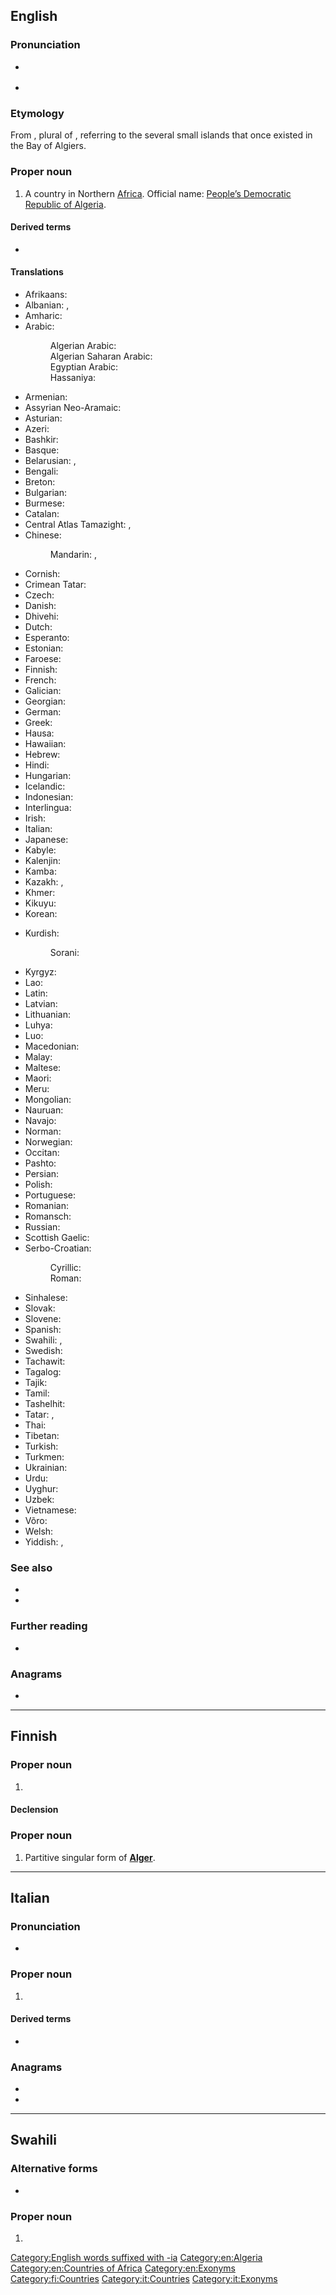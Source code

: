 {{also|algerià|Algéria|Algèria}}
==English==

===Pronunciation===
* {{a|RP}} {{IPA|/ælˈdʒɪəɹi.ə/|lang=en}}
* {{audio|En-us-Algeria.ogg|Audio (US)|lang=en}}

===Etymology===
From {{etyl|ar|en}} {{m|ar|اَلْجَزَائِر||the islands}}, plural of {{m|ar|جَزِيرَة||island}}, referring to the several small islands that once existed in the Bay of Algiers.

===Proper noun===
{{en-proper noun}}

# {{senseid|en|Q262}}A country in Northern [[Africa]]. Official name: [[People’s Democratic Republic of Algeria]].

====Derived terms====
* {{l|en|Algerian}}

====Translations====
{{trans-top|id=Q262|country}}
* Afrikaans: {{t|af|Algerië}}
* Albanian: {{t+|sq|Algjeri|f}} {{qualifier|indefinite}}, {{t+|sq|Algjeria|f}}
* Amharic: {{t|am|አልጄሪያ|sc=Ethi}}
* Arabic: {{t|ar|اَلْجَزَائِر|p}}
*: Algerian Arabic: {{t-needed|arq}}
*: Algerian Saharan Arabic: {{t-needed|aao}}
*: Egyptian Arabic: {{t|arz|الجزاير|f|tr=e'gazayer|sc=Arab}}
*: Hassaniya: {{t-needed|mey}}
* Armenian: {{t+|hy|Ալժիր}}
* Assyrian Neo-Aramaic: {{t|aii|ܓܙܐܝܪ|tr=gzayr|sc=Syrc}}
* Asturian: {{t+|ast|Arxelia|f}}
* Azeri: {{t+|az|Əlcəzair}}
* Bashkir: {{t|ba|Алжир|sc=Cyrl}}
* Basque: {{t|eu|Aljeria}}
* Belarusian: {{t|be|Алжы́р|m}}, {{t|be|Альжы́р|m}} {{qualifier|Taraškevica orthography}}
* Bengali: {{t|bn|আলজেরিয়া}}
* Breton: {{t|br|Aljeria}}
* Bulgarian: {{t|bg|Алжи́р|m}}
* Burmese: {{t|my|အယ်လ်ဂျီးရီးယား|sc=Mymr}}
* Catalan: {{t+|ca|Algèria|f}}
* Central Atlas Tamazight: {{t|tzm|ⵍⵣⵣⴰⵢⴻⵔ}}, {{t|tzm|ⴷⵣⴰⵢⴻⵔ}}
* Chinese:
*: Mandarin: {{t+|cmn|阿爾及利亞|sc=Hani}}, {{t+|cmn|阿尔及利亚|tr=Ā'ěrjílìyà|sc=Hani}}
* Cornish: {{t|kw|Aljeri}}
* Crimean Tatar: {{t|crh|Cezair}}
* Czech: {{t+|cs|Alžírsko|n}}
* Danish: {{t+|da|Algeriet|n}}
* Dhivehi: {{t|dv|ޖަޒާއިރު|sc=Thaa}}
* Dutch: {{t+|nl|Algerije|n}}
* Esperanto: {{t+|eo|Alĝerio}}
* Estonian: {{t+|et|Alžeeria}}
* Faroese: {{t|fo|Algeria|n}}
* Finnish: {{t+|fi|Algeria}}
* French: {{t+|fr|Algérie|f}}
* Galician: {{t+|gl|Alxeria|f}}
* Georgian: {{t|ka|ალჟირი|sc=Geor}}
* German: {{t+|de|Algerien|n}}
* Greek: {{t+|el|Αλγερία|f}}
* Hausa: {{t|ha|Aljeriya}}
* Hawaiian: {{t|haw|'Alekelia|alt=ʻAlekelia}}
* Hebrew: {{t|he|אַלְגִ׳ירְיָה|f|tr=aljiriya}}
* Hindi: {{t+|hi|अल्जीरिया}}
* Hungarian: {{t+|hu|Algéria}}
* Icelandic: {{t+|is|Alsír|n}}
* Indonesian: {{t+|id|Aljazair}}
* Interlingua: {{t|ia|Algeria}}
* Irish: {{t|ga|Ailgéir|f|alt=An Ailgéir}}
* Italian: {{t+|it|Algeria|f}}
* Japanese: {{t+|ja|アルジェリア|tr=Arujeria}}
* Kabyle: {{t|kab|Leddzayer}}
* Kalenjin: {{t|kln|Aljeria}}
* Kamba: {{t|kam|Aljeria}}
* Kazakh: {{t|kk|Алжир|sc=Cyrl}}, {{t|kk|Жезаир|sc=Cyrl}}
* Khmer: {{t|km|អាល់ហ្សេរី|tr=alzeerii|sc=Khmr}}
* Kikuyu: {{t|ki|Aljeria}}
* Korean: {{t|ko|^알제리}}
{{trans-mid}}
* Kurdish: {{t+|ku|Cezayir|sc=ku-Arab}}
*: Sorani: {{t|ku|جه‌زایر|sc=ku-Arab}}
* Kyrgyz: {{t+|ky|Алжир|sc=Cyrl}}
* Lao: {{t|lo|ອານເຍຣີ|sc=Laoo}}
* Latin: {{t|la|Algerium}}
* Latvian: {{t|lv|Alžīrija|f}}
* Lithuanian: {{t+|lt|Alžyras|m}}
* Luhya: {{t|luy|Aljeria}}
* Luo: {{t|luo|Aljeria}}
* Macedonian: {{t+|mk|Алжир|m}}
* Malay: {{t|ms|Algeria}}
* Maltese: {{t|mt|Alġerija|f|alt=l-Alġerija}}
* Maori: {{t|mi|Aratiria}}
* Meru: {{t|mer|Aljeria}}
* Mongolian: {{t|mn|Алжир|sc=Cyrl}}
* Nauruan: {{t|na|Algeria}}
* Navajo: {{t|nv|Aljííya}}
* Norman: {{t|nrf|Algérie|f}}
* Norwegian: {{t+|no|Algerie}}
* Occitan: {{t+|oc|Argeria|f}}
* Pashto: {{t+|ps|الجزاير|sc=ps-Arab}}
* Persian: {{t+|fa|الجزایر|tr=aljazâyer}}
* Polish: {{t+|pl|Algieria|f}}
* Portuguese: {{t+|pt|Argélia|f}}
* Romanian: {{t+|ro|Algeria|f}}
* Romansch: {{t|rm|Algeria}}
* Russian: {{t+|ru|Алжи́р|m}}
* Scottish Gaelic: {{t|gd|Algeria}}
* Serbo-Croatian:
*: Cyrillic: {{t|sh|Алжир|m}}
*: Roman: {{t+|sh|Alžir|m}}
* Sinhalese: {{t|si|ඇල්ජීරියාව|sc=Sinh}}
* Slovak: {{t+|sk|Alžírsko|n}}
* Slovene: {{t+|sl|Alžírija|f}}
* Spanish: {{t+|es|Argelia|f}}
* Swahili: {{t|sw|Algeria}}, {{t+|sw|Aljeria}}
* Swedish: {{t+|sv|Algeriet}}
* Tachawit: {{t-needed|shy}}
* Tagalog: {{t|tl|Arhelya}}
* Tajik: {{t|tg|Алҷазоир|sc=Cyrl}}
* Tamil: {{t|ta|அல்சீரியா|sc=Taml}}
* Tashelhit: {{t-needed|shi}}
* Tatar: {{t|tt|Әлҗәзаир}}, {{t|tt|Алжир}}
* Thai: {{t+|th|แอลจีเรีย}}
* Tibetan: {{t|bo|ཨཱལ་ཇི་རི་ཡ|sc=Tibt}}
* Turkish: {{t+|tr|Cezayir}}
* Turkmen: {{t|tk|Alžir}}
* Ukrainian: {{t+|uk|Алжи́р|m}}
* Urdu: {{t|ur|الجزائر|tr=aljazā'ir}}
* Uyghur: {{t+|ug|ئالجىرىيە|sc=ug-Arab}}
* Uzbek: {{t+|uz|Jazoir}}
* Vietnamese: {{t|vi|An-giê-ri}}
* Võro: {{t|vro|Alžeeriä}}
* Welsh: {{t+|cy|Algeria}}
* Yiddish: {{t|yi|אַלזשיר|sc=Hebr}}, {{t|yi|אַלגעריע}}
{{trans-bottom}}

===See also===
* {{l|en|Appendix:Countries of the world}}
* {{l|en|Appendix:Place names in Algeria}}

===Further reading===
* {{pedialite}}

===Anagrams===
* {{anagrams|en|lairage|regalia}}

[[Category:English words suffixed with -ia]]
[[Category:en:Algeria]]
[[Category:en:Countries of Africa]]
[[Category:en:Exonyms]]

----

==Finnish==
{{wikipedia|lang=fi}}

===Proper noun===
{{fi-proper noun}}

# {{l|en|Algeria}}

====Declension====
{{fi-decl-kulkija|n=sg|Algeri|a}}

===Proper noun===
{{head|fi|proper noun form}}

# Partitive singular form of '''[[Alger#Finnish|Alger]]'''.

[[Category:fi:Countries]]

----

==Italian==
{{wikipedia|lang=it}}

===Pronunciation===
* {{audio|It-Algeria.ogg|Audio|lang=it}}

===Proper noun===
{{it-proper noun|f}}

# {{l|en|Algeria}}

====Derived terms====
* {{l|it|algerino}}

===Anagrams===
* {{l|it|regalai}}
* {{l|it|regalia}}

{{C|it|Countries}}

[[Category:it:Countries]]
[[Category:it:Exonyms]]

----

==Swahili==

===Alternative forms===
* {{l|sw|Aljeria}}
===Proper noun===
{{head|sw|proper noun}}

# {{l|en|Algeria}}

{{C|sw|Countries}}